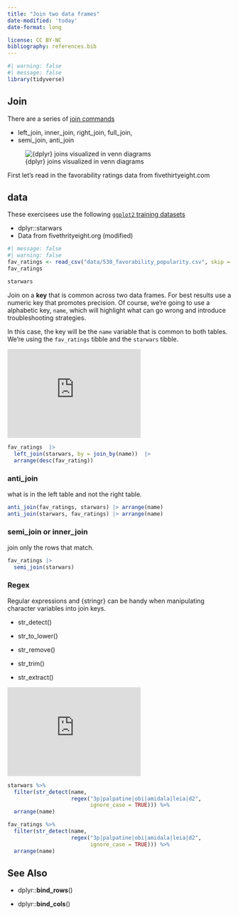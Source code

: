 ```yaml
---
title: "Join two data frames"
date-modified: 'today'
date-format: long

license: CC BY-NC  
bibliography: references.bib
---
```


```r
#| warning: false
#| message: false
library(tidyverse)
```

## Join

There are a series of [join commands](https://dplyr.tidyverse.org/reference/index.html#section-two-table-verbs)

-   left_join, inner_join, right_join, full_join,
-   semi_join, anti_join

![{dplyr} joins visualized in venn diagrams](images/join_diagram.png)

First let's read in the favorability ratings data from fivethirtyeight.com

## data

These exercisees use the following [`ggplot2` training datasets](https://ggplot2.tidyverse.org/reference/index.html#section-data)

-   dplyr::starwars
-   Data from fivethrityeight.org (modified)

```r
#| message: false
#| warning: false
fav_ratings <- read_csv("data/538_favorability_popularity.csv", skip = 11)
fav_ratings
```

```r
starwars
```

Join on a **key** that is common across two data frames. For best results use a numeric key that promotes precision. Of course, we're going to use a alphabetic key, `name`, which will highlight what can go wrong and introduce troubleshooting strategies.

In this case, the key will be the `name` variable that is common to both tables. We're using the `fav_ratings` tibble and the `starwars` tibble.

::: column-margin
```{=html}
<iframe width="300" height="200" src="https://www.youtube.com/embed/GJUcnEV_6O0" title="YouTube video player" frameborder="0" allow="accelerometer; autoplay; clipboard-write; encrypted-media; gyroscope; picture-in-picture; web-share" allowfullscreen></iframe>
```
:::

```r
fav_ratings  |>  
  left_join(starwars, by = join_by(name))  |> 
  arrange(desc(fav_rating))
```

### anti_join

what is in the left table and not the right table.

```r
anti_join(fav_ratings, starwars) |> arrange(name)
anti_join(starwars, fav_ratings) |> arrange(name)
```

### semi_join or inner_join

join only the rows that match.

```r
fav_ratings |> 
  semi_join(starwars)
```

### Regex

Regular expressions and {stringr} can be handy when manipulating character variables into join keys.

-   str_detect()

-   str_to_lower()

-   str_remove()

-   str_trim()

-   str_extract()

::: column-margin
```{=html}
<iframe width="300" height="200" src="https://www.youtube.com/embed/UCrYhpGT_B0" title="YouTube video player" frameborder="0" allow="accelerometer; autoplay; clipboard-write; encrypted-media; gyroscope; picture-in-picture; web-share" allowfullscreen></iframe>
```
:::

```r
starwars %>% 
  filter(str_detect(name, 
                    regex("3p|palpatine|obi|amidala|leia|d2", 
                          ignore_case = TRUE))) %>% 
  arrange(name)
```

```r
fav_ratings %>% 
  filter(str_detect(name, 
                    regex("3p|palpatine|obi|amidala|leia|d2", 
                          ignore_case = TRUE))) %>% 
  arrange(name)
```

## See Also

-   dplyr::**bind_rows**()

-   dplyr::**bind_cols**()
